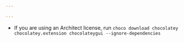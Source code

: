 ```yaml
---

---
```


* If you are using an Architect license, run `choco download chocolatey chocolatey.extension chocolateygui --ignore-dependencies`
